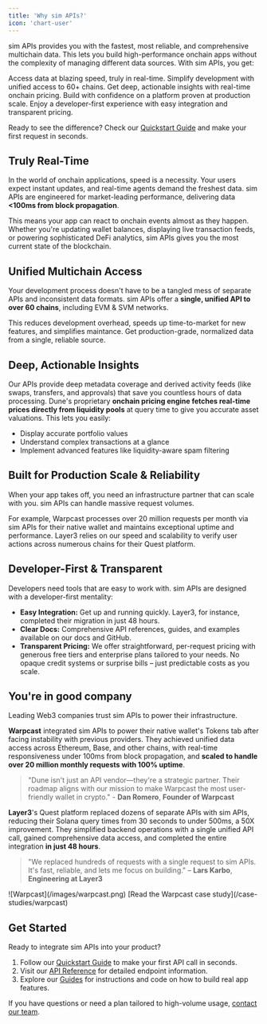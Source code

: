 ```yaml
---
title: 'Why sim APIs?'
icon: 'chart-user'
---
```


sim APIs provides you with the fastest, most reliable, and comprehensive multichain data.
This lets you build high-performance onchain apps without the complexity of managing different data sources.
With sim APIs, you get:

<Columns cols={3}>
  <Card title="Truly Real-Time" icon="bolt">
    Access data at blazing speed, truly in real-time.
  </Card>
  <Card title="Unified Access" icon="link">
    Simplify development with unified access to 60+ chains.
  </Card>
  <Card title="Deep Insights" icon="chart-line">
    Get deep, actionable insights with real-time onchain pricing.
  </Card>
  <Card title="Production Ready" icon="shield-check">
    Build with confidence on a platform proven at production scale.
  </Card>
  <Card title="Developer First" icon="code">
    Enjoy a developer-first experience with easy integration and transparent pricing.
  </Card>
</Columns>

<Check>Ready to see the difference? Check our [Quickstart Guide](/) and make your first request in seconds.</Check>

## Truly Real-Time

In the world of onchain applications, speed is a necessity.
Your users expect instant updates, and real-time agents demand the freshest data.
sim APIs are engineered for market-leading performance, delivering data **\<100ms from block propagation**.

This means your app can react to onchain events almost as they happen.
Whether you're updating wallet balances, displaying live transaction feeds, or powering sophisticated DeFi analytics, sim APIs gives you the most current state of the blockchain.

## Unified Multichain Access

Your development process doesn't have to be a tangled mess of separate APIs and inconsistent data formats.
sim APIs offer a **single, unified API to over 60 chains**, including EVM & SVM networks.

This reduces development overhead, speeds up time-to-market for new features, and simplifies maintance. 
Get production-grade, normalized data from a single, reliable source.

## Deep, Actionable Insights

Our APIs provide deep metadata coverage and derived activity feeds (like swaps, transfers, and approvals) that save you countless hours of data processing.
Dune's proprietary **onchain pricing engine fetches real-time prices directly from liquidity pools** at query time to give you accurate asset valuations.
This lets you easily:

- Display accurate portfolio values
- Understand complex transactions at a glance
- Implement advanced features like liquidity-aware spam filtering

## Built for Production Scale & Reliability

When your app takes off, you need an infrastructure partner that can scale with you.
sim APIs can handle massive request volumes.

For example, Warpcast processes over 20 million requests per month via sim APIs for their native wallet and maintains exceptional uptime and performance.
Layer3 relies on our speed and scalability to verify user actions across numerous chains for their Quest platform.

## Developer-First & Transparent

Developers need tools that are easy to work with.
sim APIs are designed with a developer-first mentality:

*   **Easy Integration:** Get up and running quickly. Layer3, for instance, completed their migration in just 48 hours.
*   **Clear Docs:** Comprehensive API references, guides, and examples available on our docs and GitHub.
*   **Transparent Pricing:** We offer straightforward, per-request pricing with generous free tiers and enterprise plans tailored to your needs. No opaque credit systems or surprise bills – just predictable costs as you scale.

## You're in good company

Leading Web3 companies trust sim APIs to power their infrastructure.

**Warpcast** integrated sim APIs to power their native wallet's Tokens tab after facing instability with previous providers.
They achieved unified data access across Ethereum, Base, and other chains, with real-time responsiveness under 100ms from block propagation, and **scaled to handle over 20 million monthly requests with 100% uptime**.

> "Dune isn't just an API vendor—they're a strategic partner. Their roadmap aligns with our mission to make Warpcast the most user-friendly wallet in crypto." - **Dan Romero**, **Founder of Warpcast**

**Layer3**'s Quest platform replaced dozens of separate APIs with sim APIs, reducing their Solana query times from 30 seconds to under 500ms, a 50X improvement.
They simplified backend operations with a single unified API call, gained comprehensive data access, and completed the entire integration **in just 48 hours**.

> "We replaced hundreds of requests with a single request to sim APIs. It's fast, reliable, and lets me focus on building." – **Lars Karbo**, **Engineering at Layer3**

<Columns cols={2}>
  <Card title="Warpcast" href="#" icon="message">
    ![Warpcast](/images/warpcast.png)
    <Check>[Read the Warpcast case study](/case-studies/warpcast)</Check>
  </Card>
  
  <Card title="Layer3 Case Study" href="https://dune.com/case-studies/layer3-x-dune-echo-one-api-multichain-incentives" img="https://cdn.prod.website-files.com/62fca6954348cf321d918ef1/678f8a9e21f28d6e6512357f_678f8a5c58a432633a534c40_Dune_CaseStudy_Layer3%2520(1).webp">
    
  </Card>
</Columns>

## Get Started

Ready to integrate sim APIs into your product?

1. Follow our [Quickstart Guide](/) to make your first API call in seconds.
2. Visit our [API Reference](/evm/overview) for detailed endpoint information.
3. Explore our [Guides](/evm/build-a-realtime-wallet) for instructions and code on how to build real app features.

If you have questions or need a plan tailored to high-volume usage, [contact our team](/support).